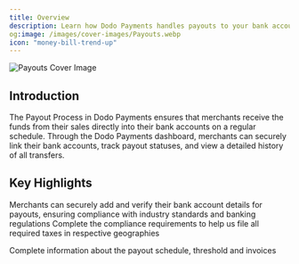 ```yaml
---
title: Overview
description: Learn how Dodo Payments handles payouts to your bank account.
og:image: /images/cover-images/Payouts.webp
icon: "money-bill-trend-up"
---
```

<Frame>
    <img src="/images/cover-images/Payouts.webp" alt="Payouts Cover Image"/>
</Frame>

## Introduction

The Payout Process in Dodo Payments ensures that merchants receive the funds from their sales directly into their bank accounts on a regular schedule. Through the Dodo Payments dashboard, merchants can securely link their bank accounts, track payout statuses, and view a detailed history of all transfers.

## Key Highlights

<Card icon='building-columns' title="Link your Bank account" href="/features/payouts/link-bank-account">
Merchants can securely add and verify their bank account details for payouts, ensuring compliance with industry standards and banking regulations
</Card>

<Card icon="shield-keyhole" title="Compliance" href="/features/payouts/compliance">
Complete the compliance requirements to help us file all required taxes in respective geographies
</Card>

<Card icon="money-bill" title="Payout Process" href="/features/payouts/payout-structure"> Complete information about the payout schedule, threshold and invoices</Card>